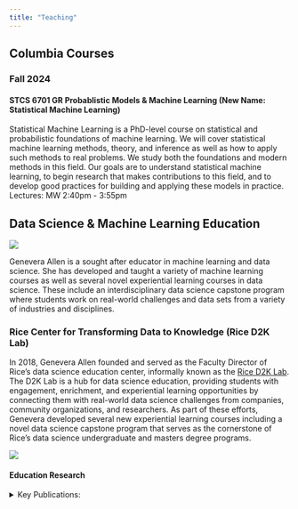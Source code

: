 ```yaml
---
title: "Teaching"
---
```




## Columbia Courses

### Fall 2024

#### STCS 6701 GR Probablistic Models & Machine Learning (New Name: Statistical Machine Learning)

Statistical Machine Learning is a PhD-level course on statistical and probabilistic
foundations of machine learning. We will cover statistical machine learning methods, theory,
and inference as well as how to apply such methods to real problems. We study both the
foundations and modern methods in this field. Our goals are to understand statistical machine
learning, to begin research that makes contributions to this field, and to develop good practices
for building and applying these models in practice.
<br>
Lectures: MW 2:40pm - 3:55pm

## Data Science & Machine Learning Education

::: {.grid}
::: {.g-col-6}

![](images/Genevera-Allen-D2K-Showcase-2019-2.jpg)
:::
::: {.g-col-6}

Genevera Allen is a sought after educator in machine learning and data science. She has developed and taught a variety of machine learning courses as well as several novel experiential learning courses in data science. These include an interdisciplinary data science capstone program where students work on real-world challenges and data sets from a variety of industries and disciplines. 
:::
:::

### Rice Center for Transforming Data to Knowledge (Rice D2K Lab)

::: {.grid}
::: {.g-col-8}

In 2018, Genevera Allen founded and served as the Faculty Director of Rice's data science education center, informally known as the [Rice D2K Lab](https://d2k.rice.edu/).  The D2K Lab is a hub for data science education, providing students with engagement, enrichment, and experiential learning opportunities by connecting them with real-world data science challenges from companies, community organizations, and researchers. As part of these efforts, Genevera developed several new experiential learning courses including a novel data science capstone program that serves as the cornerstone of Rice's data science undergraduate and masters degree programs.  


:::
::: {.g-col-4}

![](images/D2K-logo-white-on-blue.png)

:::
:::


#### Education Research

<details>
<summary>Key Publications:</summary>
- G. I. Allen, “Experiential Learning in Data Science: Developing an Interdisciplinary, Client-Sponsored Capstone Program”, In Proceedings of the 52nd ACM Technical Symposium on Computer Science Education (SIGCSE), 2021. [link](https://dl.acm.org/doi/pdf/10.1145/3408877.3432536)
- A. Barman, S. Chen, A. Chang and G. I. Allen, “Experiential Learning in Data Science Through a Novel Client-Facing Consulting Course”, In IEEE Frontiers in Education, 1-9, 2022. [link](https://ieeexplore.ieee.org/abstract/document/9962532)
<!--- A. Barman, S. Chen, and G. I. Allen, “Evaluating Individual Contributions in Teams for Project-Based Learning in Data Science”, (To Appear) In IEEE Frontiers in Education, 2024. [link]() -->
</details>

